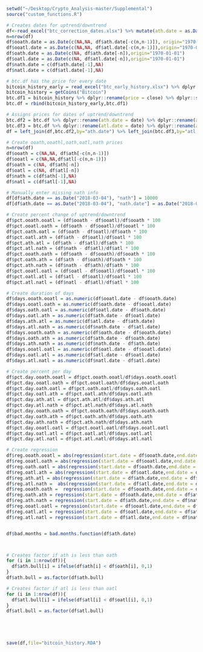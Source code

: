 

```r
setwd("~/Desktop/Crypto_Analysis-master/Supplemental")
source("custom_functions.R")

# Creates dates for uptrend/downtrend
df<-read_excel("btc_correction_dates.xlsx") %>% mutate(ath.date = as.Date(ath.date)) %>% mutate(atl.date = as.Date(atl.date))
n=nrow(df)
df$ooath.date = as.Date(c(NA,NA, df$ath.date[-c(n,n-1)]), origin="1970-01-01")
df$ooatl.date = as.Date(c(NA,NA, df$atl.date[-c(n,n-1)]),origin="1970-01-01")
df$oath.date = as.Date(c(NA, df$ath.date[-n]),origin="1970-01-01")
df$oatl.date = as.Date(c(NA, df$atl.date[-n]),origin="1970-01-01")
df$nath.date = c(df$ath.date[-1],NA)
df$natl.date = c(df$atl.date[-1],NA)

# btc.df has the price for every date
bitcoin_history_early = read_excel("btc_early_history.xlsx") %>% dplyr::rename(price = close) %>% dplyr::select(date,price) %>% mutate(date = as.Date(date))
bitcoin_history = getCoins("Bitcoin")
btc.df1 = bitcoin_history %>% dplyr::rename(price = close) %>% dplyr::select(date,price) 
btc.df = rbind(bitcoin_history_early,btc.df1)

# Assigns prices for dates of uptrend/downtrend
btc.df2 = btc.df %>% dplyr::rename(ath.date = date) %>% dplyr::rename(ath = price)
btc.df3 = btc.df %>% dplyr::rename(atl.date = date) %>% dplyr::rename(atl = price)
df = left_join(df,btc.df2,by="ath.date") %>% left_join(btc.df3,by="atl.date")

# Create ooath,ooathl,oath,oatl,nath prices
n=nrow(df)
df$ooath = c(NA,NA, df$ath[-c(n,n-1)])
df$ooatl = c(NA,NA,df$atl[-c(n,n-1)])
df$oath = c(NA, df$ath[-n])
df$oatl = c(NA, df$atl[-n])
df$nath = c(df$ath[-1],NA)
df$natl = c(df$atl[-1],NA)

# Manually enter missing nath info
df[df$ath.date == as.Date("2018-03-04"), "nath"] = 10000
df[df$ath.date == as.Date("2018-03-04"), "nath.date"] = as.Date("2018-05-05")

# Create percent change of uptrend/downtrend
df$pct.ooath.ooatl = (df$ooath - df$ooatl)/df$ooath * 100
df$pct.ooatl.oath = (df$oath - df$ooatl)/df$ooatl * 100
df$pct.oath.oatl = (df$oath - df$oatl)/df$oath * 100
df$pct.oatl.ath = (df$ath - df$oatl)/df$oatl * 100
df$pct.ath.atl = (df$ath - df$atl)/df$ath * 100
df$pct.atl.nath = (df$nath - df$atl)/df$atl * 100
df$pct.ooath.oath = (df$oath - df$ooath)/df$ooath * 100
df$pct.oath.ath = (df$ath - df$oath)/df$oath * 100
df$pct.ath.nath = (df$nath - df$ath)/df$ath * 100
df$pct.ooatl.oatl = (df$oatl - df$ooatl)/df$ooatl * 100
df$pct.oatl.atl = (df$atl - df$oatl)/df$oatl * 100
df$pct.atl.natl = (df$natl - df$atl)/df$atl * 100

# Create duration of days
df$days.ooath.ooatl = as.numeric(df$ooatl.date - df$ooath.date)
df$days.ooatl.oath = as.numeric(df$oath.date - df$ooatl.date)
df$days.oath.oatl = as.numeric(df$oatl.date - df$oath.date)
df$days.oatl.ath = as.numeric(df$ath.date - df$oatl.date)
df$days.ath.atl = as.numeric(df$atl.date - df$ath.date)
df$days.atl.nath = as.numeric(df$nath.date - df$atl.date)
df$days.ooath.oath = as.numeric(df$oath.date - df$ooath.date)
df$days.oath.ath = as.numeric(df$ath.date - df$oath.date)
df$days.ath.nath = as.numeric(df$nath.date - df$ath.date)
df$days.ooatl.oatl = as.numeric(df$oatl.date - df$ooatl.date)
df$days.oatl.atl = as.numeric(df$atl.date - df$oatl.date)
df$days.atl.natl = as.numeric(df$natl.date - df$atl.date)

# Create percent per day
df$pct.day.ooath.ooatl = df$pct.ooath.ooatl/df$days.ooath.ooatl
df$pct.day.ooatl.oath = df$pct.ooatl.oath/df$days.ooatl.oath
df$pct.day.oath.oatl = df$pct.oath.oatl/df$days.oath.oatl
df$pct.day.oatl.ath = df$pct.oatl.ath/df$days.oatl.ath
df$pct.day.ath.atl = df$pct.ath.atl/df$days.ath.atl
df$pct.day.atl.nath = df$pct.atl.nath/df$days.atl.nath
df$pct.day.ooath.oath = df$pct.ooath.oath/df$days.ooath.oath
df$pct.day.oath.ath = df$pct.oath.ath/df$days.oath.ath
df$pct.day.ath.nath = df$pct.ath.nath/df$days.ath.nath
df$pct.day.ooatl.oatl = df$pct.ooatl.oatl/df$days.ooatl.oatl
df$pct.day.oatl.atl = df$pct.oatl.atl/df$days.oatl.atl
df$pct.day.atl.natl = df$pct.atl.natl/df$days.atl.natl

# Create regression
df$reg.ooath.ooatl = abs(regression(start.date = df$ooath.date,end.date = df$ooatl.date))
df$reg.ooatl.oath = abs(regression(start.date = df$ooatl.date,end.date = df$oath.date))
df$reg.oath.oatl = abs(regression(start.date = df$oath.date,end.date = df$oatl.date))
df$reg.oatl.ath = abs(regression(start.date = df$oatl.date,end.date = df$ath.date))
df$reg.ath.atl = abs(regression(start.date = df$ath.date,end.date = df$atl.date))
df$reg.atl.nath =  abs(regression(start.date = df$atl.date,end.date = df$nath.date))
df$reg.ooath.oath =  regression(start.date = df$ooath.date,end.date = df$oath.date)
df$reg.oath.ath = regression(start.date = df$oath.date,end.date = df$ath.date)
df$reg.ath.nath = regression(start.date = df$ath.date,end.date = df$nath.date)
df$reg.ooatl.oatl = regression(start.date = df$ooatl.date,end.date = df$oatl.date)
df$reg.oatl.atl = regression(start.date = df$oatl.date,end.date = df$atl.date)
df$reg.atl.natl = regression(start.date = df$atl.date,end.date = df$natl.date)


df$bad.months = bad.months.function(df$ath.date)



# Creates factor if ath is less than oath
for (i in 1:nrow(df)){		
  df$ath.bull[i] = ifelse(df$ath[i] < df$oath[i], 0,1)  
}
df$ath.bull = as.factor(df$ath.bull)

# Creates factor if atl is less than oatl
for (i in 1:nrow(df)){		
  df$atl.bull[i] = ifelse(df$atl[i] < df$oatl[i], 0,1)  
}
df$atl.bull = as.factor(df$atl.bull)





save(df,file="bitcoin_history.RDA")
```

